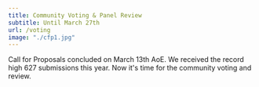 ```yaml
---
title: Community Voting & Panel Review
subtitle: Until March 27th
url: /voting
image: "./cfp1.jpg"
---
```


Call for Proposals concluded on March 13th AoE.
We received the record high 627 submissions this year.
Now it's time for the community voting and review.

